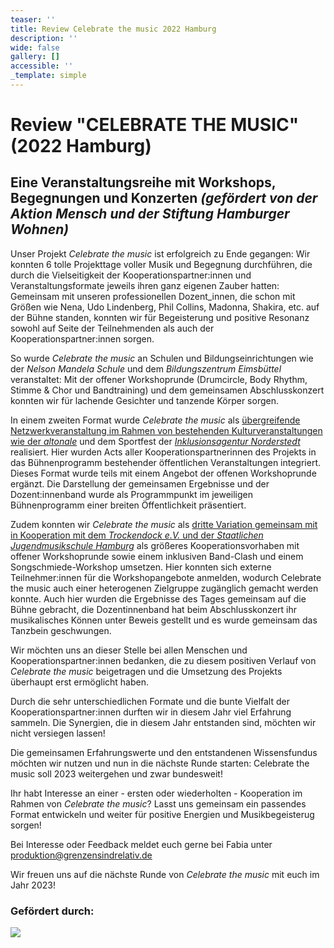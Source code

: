 ```yaml
---
teaser: ''
title: Review Celebrate the music 2022 Hamburg
description: ''
wide: false
gallery: []
accessible: ''
_template: simple
---
```


# Review "CELEBRATE THE MUSIC" (2022 Hamburg)

## Eine Veranstaltungsreihe mit Workshops, Begegnungen und Konzerten *(gefördert von der Aktion Mensch und der Stiftung Hamburger Wohnen)*

Unser Projekt *Celebrate the music* ist erfolgreich zu Ende gegangen: Wir konnten 6 tolle Projekttage voller Musik und Begegnung durchführen, die durch die Vielseitigkeit der Kooperationspartner\:innen und Veranstaltungsformate jeweils ihren ganz eigenen Zauber hatten: Gemeinsam mit unseren professionellen Dozent\_innen, die schon mit Größen wie Nena, Udo Lindenberg, Phil Collins, Madonna, Shakira, etc. auf der Bühne standen, konnten wir für Begeisterung und positive Resonanz sowohl auf Seite der Teilnehmenden als auch der Kooperationspartner\:innen sorgen.

So wurde *Celebrate the music* an Schulen und Bildungseinrichtungen wie der *Nelson Mandela Schule* und dem *Bildungszentrum Eimsbüttel* veranstaltet: Mit der offener Workshoprunde (Drumcircle, Body Rhythm, Stimme & Chor und Bandtraining) und dem gemeinsamen Abschlusskonzert konnten wir für lachende Gesichter und tanzende Körper sorgen.

In einem zweiten Format wurde *Celebrate the music* als [übergreifende Netzwerkveranstaltung im Rahmen von bestehenden Kulturveranstaltungen wie der *altonale*](/aktivitaeten/projekte-und-veranstaltungen/celebrate-the-music/veranstaltungstermine) und dem Sportfest der [*Inklusionsagentur* *Norderstedt*](https://norderstedt-sportiv-inklusiv.de/?page_id=17) realisiert. Hier wurden Acts aller Kooperationspartnerinnen des Projekts in das Bühnenprogramm bestehender öffentlichen Veranstaltungen integriert. Dieses Format wurde teils mit einem Angebot der offenen Workshoprunde ergänzt. Die Darstellung der gemeinsamen Ergebnisse und der Dozent\:innenband wurde als Programmpunkt im jeweiligen Bühnenprogramm einer breiten Öffentlichkeit präsentiert.

Zudem konnten wir *Celebrate the music* als [dritte Variation gemeinsam mit in Kooperation mit dem *Trockendock e.V.* und der *Staatlichen Jugendmusikschule Hamburg*](/aktivitaeten/projekte-und-veranstaltungen/celebrate-the-music/celebrate-the-music-come-together-sa.02.12.22-trockendock-e.v) als größeres Kooperationsvorhaben mit offener Workshoprunde sowie einem inklusiven Band-Clash und einem Songschmiede-Workshop umsetzen. Hier konnten sich externe Teilnehmer\:innen für die Workshopangebote anmelden, wodurch Celebrate the music auch einer heterogenen Zielgruppe zugänglich gemacht werden konnte. Auch hier wurden die Ergebnisse des Tages gemeinsam auf die Bühne gebracht, die Dozentinnenband hat beim Abschlusskonzert ihr musikalisches Können unter Beweis gestellt und es wurde gemeinsam das Tanzbein geschwungen.

Wir möchten uns an dieser Stelle bei allen Menschen und Kooperationspartner\:innen bedanken, die zu diesem positiven Verlauf von *Celebrate the music* beigetragen und die Umsetzung des Projekts überhaupt erst ermöglicht haben.

<VideoPlayer />

Durch die sehr unterschiedlichen Formate und die bunte Vielfalt der Kooperationspartner\:innen durften wir in diesem Jahr viel Erfahrung sammeln. Die Synergien, die in diesem Jahr entstanden sind, möchten wir nicht versiegen lassen!

Die gemeinsamen Erfahrungswerte und den entstandenen Wissensfundus möchten wir nutzen und nun in die nächste Runde starten: Celebrate the music soll 2023 weitergehen und zwar bundesweit!

Ihr habt Interesse an einer - ersten oder wiederholten - Kooperation im Rahmen von *Celebrate the music*? Lasst uns gemeinsam ein passendes Format entwickeln und weiter für positive Energien und Musikbegeisterug sorgen!

Bei Interesse oder Feedback meldet euch gerne bei Fabia unter [produktion@grenzensindrelativ.de](mailto\:produktion@grenzensindrelativ.de)

Wir freuen uns auf die nächste Runde von *Celebrate the music* mit euch im Jahr 2023!

### Gefördert durch:

![](</media/logos/Logo Leiste website.png>)
